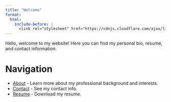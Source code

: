 ```yaml
---
title: "Welcome"
format:
  html:
    include-before: |
      <link rel="stylesheet" href="https://cdnjs.cloudflare.com/ajax/libs/font-awesome/5.15.3/css/all.min.css" integrity="sha384-SZXxX4whJvJUNE1bVScHc+aA4iZKH2fTplPeL1H6FI2Ix8J+xzB6DoeW4fHKg3lD" crossorigin="anonymous">
---
```


Hello, welcome to my website! Here you can find my personal bio, resume, and contact information.

# Navigation

-   [About](about.html) - Learn more about my professional background and interests.
-   [Contact](contact.html) - See my contact info.
-   [Resume](files/resume.pdf) - Download my resume.
